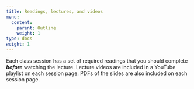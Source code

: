 ```yaml
---
title: Readings, lectures, and videos
menu:
  content:
    parent: Outline
    weight: 1
type: docs
weight: 1
---
```


Each class session has a set of required readings that you should complete ***before*** watching the lecture. Lecture videos are included in a YouTube playlist on each session page. PDFs of the slides are also included on each session page.
